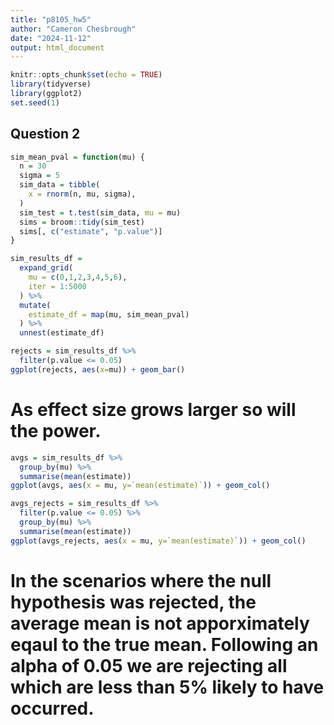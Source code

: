 ```yaml
---
title: "p8105_hw5"
author: "Cameron Chesbrough"
date: "2024-11-12"
output: html_document
---
```


```r
knitr::opts_chunk$set(echo = TRUE)
library(tidyverse)
library(ggplot2)
set.seed(1)
```

## Question 2

```r
sim_mean_pval = function(mu) {
  n = 30
  sigma = 5
  sim_data = tibble(
    x = rnorm(n, mu, sigma),
  )
  sim_test = t.test(sim_data, mu = mu)
  sims = broom::tidy(sim_test)
  sims[, c("estimate", "p.value")]
}

sim_results_df = 
  expand_grid(
    mu = c(0,1,2,3,4,5,6),
    iter = 1:5000
  ) %>% 
  mutate(
    estimate_df = map(mu, sim_mean_pval)
  ) %>% 
  unnest(estimate_df)

rejects = sim_results_df %>%
  filter(p.value <= 0.05)
ggplot(rejects, aes(x=mu)) + geom_bar()

```

# As effect size grows larger so will the power. 

```r
avgs = sim_results_df %>%
  group_by(mu) %>%
  summarise(mean(estimate))
ggplot(avgs, aes(x = mu, y=`mean(estimate)`)) + geom_col()

avgs_rejects = sim_results_df %>%
  filter(p.value <= 0.05) %>%
  group_by(mu) %>%
  summarise(mean(estimate))
ggplot(avgs_rejects, aes(x = mu, y=`mean(estimate)`)) + geom_col()

```

# In the scenarios where the null hypothesis was rejected, the average mean is not apporximately eqaul to the true mean. Following an alpha of 0.05 we are rejecting all which are less than 5% likely to have occurred. 
